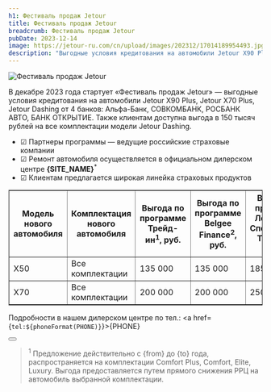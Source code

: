 ```yaml
---
h1: Фестиваль продаж Jetour
title: Фестиваль продаж Jetour
breadcrumb: Фестиваль продаж Jetour
pubDate: 2023-12-14
image: https://jetour-ru.com/cn/upload/images/202312/17014189954493.jpg
description: "Выгодные условия кредитования на автомобили Jetour X90 Plus, Jetour X70 Plus, Jetour Dashing от 4 банков: Альфа-Банк, СОВКОМБАНК, РОСБАНК АВТО, БАНК ОТКРЫТИЕ"
---
```



<picture>
	<source media="(min-width: 942px)" srcset="https://jetour-ru.com/cn/upload/images/202312/17014189954493.jpg" />
	<source media="(min-width: 320px)" srcset="https://jetour-ru.com/cn/upload/images/202312/17014189954493.jpg" />
	<img src="https://jetour-ru.com/cn/upload/images/202312/17014189954493.jpg" class="w-full mb-10" alt="Фестиваль продаж Jetour" />
</picture>

В декабре 2023 года стартует «Фестиваль продаж Jetour» — выгодные условия кредитования на автомобили Jetour X90 Plus, Jetour X70 Plus, Jetour Dashing от 4 банков: Альфа-Банк, СОВКОМБАНК, РОСБАНК АВТО, БАНК ОТКРЫТИЕ. Также клиентам доступна выгода в 150 тысяч рублей на все комплектации модели Jetour Dashing.

- ☑ Партнеры программы — ведущие российские страховые компании
- ☑ Ремонт автомобиля осуществляется в официальном дилерском центре **{SITE_NAME}**<sup>*</sup>
- ☑ Клиентам предлагается широкая линейка страховых продуктов

<div class="overflow-auto min-w-full my-14">
	<table border="1">
		<thead>
			<tr>
				<th>Модель нового автомобиля</th>
				<th>Комплектация нового автомобиля</th>
				<th>Выгода по программе Трейд-ин<sup>1</sup>, руб.</th>
				<th>Выгода по программе Belgee Finance<sup>2</sup>, руб.</th>
				<th>Выгода по программе Лояльный / Специальный Трейд-ин, руб.<sup>3</sup></th>
				<th>Максимальная выгода до, руб.</th>
			</tr>
		</thead>
		<tbody>
			<tr>
				<td>X50</td>
				<td>Все комплектации</td>
				<td>135 000</td>
				<td>135 000</td>
				<td>185 000</td>
				<td>320 000<sup>*</sup></td>
			</tr>
			<tr>
				<td>X70</td>
				<td>Все комплектации</td>
				<td>200 000</td>
				<td>200 000</td>
				<td>250 000</td>
				<td>450 000<sup>*</sup></td>
			</tr>
		</tbody>
	</table>
</div>

Подробности в нашем дилерском центре по тел.: <a href={`tel:${phoneFormat(PHONE)}`}>{PHONE}</a>

<div class="flex justify-center mt-10 mb-5">
	<Button 
		classes="popup-link block !px-4 xl:!px-8 !py-2 xl:!py-3 !text-white !no-underline" 
		url="#common-modal" 
		title="Записаться на тест-драйв"
		dataTitle="Записаться на тест-драйв"
		dataFormName={`Запись на тест-драйв`}
	/>
</div>

> <sup>1</sup> Предложение действительно с {from} до {to} года, распространяется на комплектации Comfort Plus, Comfort, Elite, Luxury. Выгода предоставляется путем прямого снижения РРЦ на автомобиль выбранной комплектации.